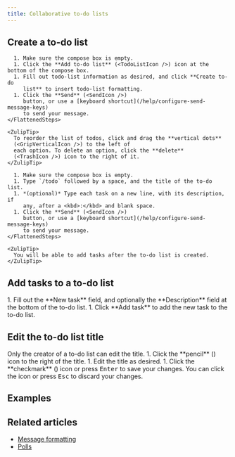 ```yaml
---
title: Collaborative to-do lists
---
```



<ToDoListsIntro />

## Create a to-do list

<Tabs>
  <TabItem label="Via compose box button">
    <FlattenedSteps>
      <StartComposing />

      1. Make sure the compose box is empty.
      1. Click the **Add to-do list** (<TodoListIcon />) icon at the bottom of the compose box.
      1. Fill out todo-list information as desired, and click **Create to-do
         list** to insert todo-list formatting.
      1. Click the **Send** (<SendIcon />)
         button, or use a [keyboard shortcut](/help/configure-send-message-keys)
         to send your message.
    </FlattenedSteps>

    <ZulipTip>
      To reorder the list of todos, click and drag the **vertical dots**
      (<GripVerticalIcon />) to the left of
      each option. To delete an option, click the **delete**
      (<TrashIcon />) icon to the right of it.
    </ZulipTip>
  </TabItem>

  <TabItem label="Via Markdown">
    <FlattenedSteps>
      <StartComposing />

      1. Make sure the compose box is empty.
      1. Type `/todo` followed by a space, and the title of the to-do list.
      1. *(optional)* Type each task on a new line, with its description, if
         any, after a <kbd>:</kbd> and blank space.
      1. Click the **Send** (<SendIcon />)
         button, or use a [keyboard shortcut](/help/configure-send-message-keys)
         to send your message.
    </FlattenedSteps>

    <ZulipTip>
      You will be able to add tasks after the to-do list is created.
    </ZulipTip>
  </TabItem>
</Tabs>

## Add tasks to a to-do list

<Steps>
  1. Fill out the **New task** field, and optionally the **Description**
     field at the bottom of the to-do list.
  1. Click **Add task** to add the new task to the to-do list.
</Steps>

## Edit the to-do list title

<ZulipNote>
  Only the creator of a to-do list can edit the title.
</ZulipNote>

<Steps>
  1. Click the **pencil** (<PencilIcon />) icon
     to the right of the title.
  1. Edit the title as desired.
  1. Click the **checkmark** (<CheckIcon />) icon or press
     <kbd>Enter</kbd> to save your changes.
</Steps>

<ZulipTip>
  You can click the <RemoveIcon /> icon or press
  <kbd>Esc</kbd> to discard your changes.
</ZulipTip>

## Examples

<ToDoListsExamples />

## Related articles

* [Message formatting](/help/format-your-message-using-markdown)
* [Polls](/help/create-a-poll)
